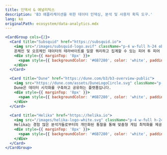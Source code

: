 ```yaml
---
title: 인덱서 & 애널리틱스
description: 'B3 애플리케이션을 위한 데이터 인덱싱, 분석 및 사용자 획득 도구.'
lang: ko
originalPath: ecosystem/data-analytics.mdx
---
```

```jsx
<CardGroup cols={2}>
  <Card title="Subsquid" href="https://subsquid.io">
    <img src="/images/subsquid-logo.avif" className="p-4 w-full h-24 object-contain bg-black rounded-xl mt-3" />
    온체인 및 오프체인 데이터의 테라바이트를 일괄 쿼리하고 집계할 수 있는 피어 투 피어 네트워크
    <div style={{ marginTop: '8px' }}>
      <span style={{ backgroundColor: '#6B7280', color: 'white', padding: '2px 8px', borderRadius: '4px', fontSize: '12px' }}>데이터 인덱서</span>
    </div>
  </Card>

  <Card title="Dune" href="https://dune.com/b3/b3-overview-public">
    <img src="https://dune.com/assets/DuneLogoCircle.svg" className="p-4 w-full h-24 object-contain bg-black rounded-xl mt-3" />
    Dune은 데이터 시각화를 구축하고 공유하는 플랫폼입니다.
    <div style={{ marginTop: '8px' }}>
      <span style={{ backgroundColor: '#6B7280', color: 'white', padding: '2px 8px', borderRadius: '4px', fontSize: '12px' }}>데이터 분석</span>
    </div>
  </Card>
  
  <Card title="Helika" href="https://helika.io">
    <img src="/images/helika-logo-white.svg" className="p-4 w-full h-24 object-contain bg-black rounded-xl mt-3" />
    Helika는 경험 많은 분석가들로부터의 개인화된 통찰을 통해 맞춤형 게임 최적화를 제공하며, 온체인, 게임 내, 커뮤니티 데이터를 통합하여 성장을 촉진합니다.
    <div style={{ marginTop: '8px' }}>
      <span style={{ backgroundColor: '#6B7280', color: 'white', padding: '2px 8px', borderRadius: '4px', fontSize: '12px' }}>사용자 획득</span>
    </div>
  </Card>
</CardGroup>
```
